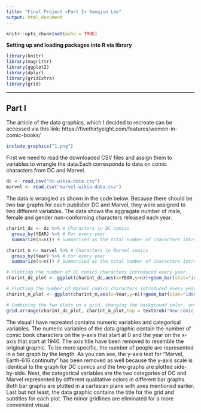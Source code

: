 ```yaml
---
title: "Final Project <Part I> Sangjin Lee"
output: html_document
---
```


```r
knitr::opts_chunk$set(echo = TRUE)
```

**Setting up and loading packages into R via library**
```r
library(knitr)
library(magrittr)
library(ggplot2)
library(dplyr)
library(gridExtra)
library(grid)
```


---------------------------------------------------------------------------------------------------
## Part I

The article of the data graphics, which I decided to recreate can be accessed via this link:
https://fivethirtyeight.com/features/women-in-comic-books/

```r
include_graphics("1.png")
```


First we need to read the downloaded CSV files and assign them to variables to wrangle the data.Each corresponds to data on comic characters from DC and Marvel. 
```r
dc <- read.csv("dc-wikia-data.csv")
marvel <- read.csv("marvel-wikia-data.csv")
```

The data is wrangled as shown in the code below. Because there should be two bar graphs for each publisher DC and Marvel, they were assigned to two different variables. The data shows the aggragate number of male, female and gender non-conforming characters released each year. 
```r
charint_dc <- dc %>% # Characters in DC comics
  group_by(YEAR) %>% # For every year
  summarize(n=n()) # Summarised as the total number of characters introduced every year

charint_m <- marvel %>% # Characters in Marvel comics
  group_by(Year) %>% # For every year
  summarize(n=n()) # Summarised as the total number of characters introduced every year

# Plotting the number of DC comics characters introduced every year
charint_dc_plot <- ggplot(charint_dc,aes(x=YEAR,y=n))+geom_bar(stat="identity",fill="#0F94E0")+scale_x_continuous(breaks=seq(1940,2013,20))+theme(axis.title.x=element_blank(),axis.title.y=element_blank(),plot.background = element_rect(fill = "grey92"),panel.grid.major = element_line(size = 0.5, linetype = 'solid',colour = "grey"),panel.grid.minor = element_blank())+ggtitle("DC, New Earth continuity")+ylim(0,500)

# Plotting the number of Marvel comics characters introduced every year
charint_m_plot <- ggplot(charint_m,aes(x=Year,y=n))+geom_bar(stat="identity",fill="#D84408")+scale_y_continuous(breaks=c(0,110,220,330,440,550))+theme(axis.title.x=element_blank(), axis.text.y=element_blank(),axis.title.y=element_blank(),axis.ticks.y = element_blank(),plot.background = element_rect(fill = "grey92"),panel.grid.major = element_line(size = 0.5, linetype = 'solid',colour = "grey"),panel.grid.minor = element_blank())+ggtitle("Marvel, Earth-616 continuity")

# Combining the two plots on a grid, changing the background color, and adding title
grid.arrange(charint_dc_plot, charint_m_plot,top = textGrob("New Comic Book Characters Introduced Per Year",gp=gpar(fontsize=20,font=2)),nrow = 1)
```

The visual I have recreated contains numeric variables and categorical variables. The numeric variables of the data graphic contain the number of comic book characters on the y-axis that start at 0 and the year on the x-axis that start at 1940. The axis title have been removed to resemble the original graphic. To be more specific, the number of people are represented in a bar graph by the length. As you can see, the y-axis text for "Marvel, Earth-616 continuity" has been removed as well because the y-axis scale is identical to the graph for DC comics and the two graphs are plotted side-by-side. Next, the categorical variables are the two categories of DC and Marvel represented by different qualitative colors in different bar graphs. Both bar graphs are plotted in a cartesian plane with axes mentioned earlier. Last but not least, the data graphic contains the title for the grid and subtitles for each plot. The minor gridlines are eliminated for a more convenient visual.